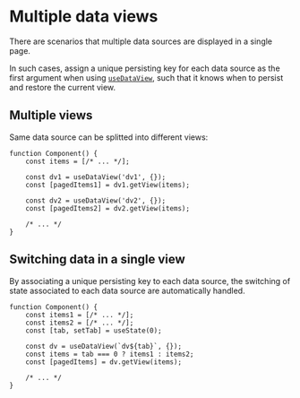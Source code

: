 
<Module name="zeta-dom-react" />

# Multiple data views

There are scenarios that multiple data sources are displayed in a single page.

In such cases, assign a unique persisting key for each data source as the first argument
when using [`useDataView`](:), such that it knows when to
persist and restore the current view.

## Multiple views

Same data source can be splitted into different views:

```tsx
function Component() {
    const items = [/* ... */];

    const dv1 = useDataView('dv1', {});
    const [pagedItems1] = dv1.getView(items);

    const dv2 = useDataView('dv2', {});
    const [pagedItems2] = dv2.getView(items);

    /* ... */
}
```

## Switching data in a single view

By associating a unique persisting key to each data source, the switching of state associated to each data
source are automatically handled.

```tsx
function Component() {
    const items1 = [/* ... */];
    const items2 = [/* ... */];
    const [tab, setTab] = useState(0);

    const dv = useDataView(`dv${tab}`, {});
    const items = tab === 0 ? items1 : items2;
    const [pagedItems] = dv.getView(items);

    /* ... */
}
```

<Example />
